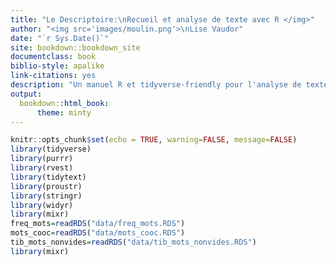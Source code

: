```yaml
--- 
title: "Le Descriptoire:\nRecueil et analyse de texte avec R </img>"
author: "<img src='images/moulin.png'>\nLise Vaudor"
date: "`r Sys.Date()`"
site: bookdown::bookdown_site
documentclass: book
biblio-style: apalike
link-citations: yes
description: "Un manuel R et tidyverse-friendly pour l'analyse de textes."
output: 
  bookdown::html_book:
      theme: minty
---
```


```r
knitr::opts_chunk$set(echo = TRUE, warning=FALSE, message=FALSE)
library(tidyverse)
library(purrr)
library(rvest)
library(tidytext)
library(proustr)
library(stringr)
library(widyr)
library(mixr)
freq_mots=readRDS("data/freq_mots.RDS")
mots_cooc=readRDS("data/mots_cooc.RDS")
tib_mots_nonvides=readRDS("data/tib_mots_nonvides.RDS")
library(mixr)
```
